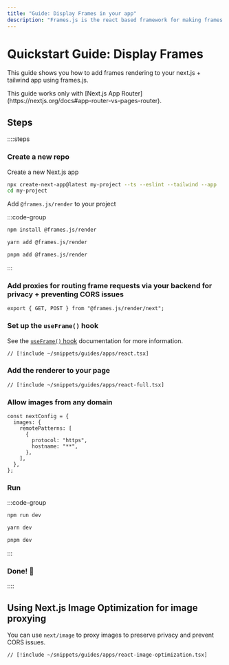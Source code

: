 ```yaml
---
title: "Guide: Display Frames in your app"
description: "Frames.js is the react based framework for making frames. Debugger included."
---
```



# Quickstart Guide: Display Frames

This guide shows you how to add frames rendering to your next.js + tailwind app using frames.js.

<Callout type="warning">
  This guide works only with [Next.js App
  Router](https://nextjs.org/docs#app-router-vs-pages-router).
</Callout>

## Steps

::::steps

### Create a new repo

Create a new Next.js app

```sh
npx create-next-app@latest my-project --ts --eslint --tailwind --app
cd my-project
```

Add `@frames.js/render` to your project

:::code-group

```bash [npm]
npm install @frames.js/render
```

```bash [yarn]
yarn add @frames.js/render
```

```bash [pnpm]
pnpm add @frames.js/render
```

:::

### Add proxies for routing frame requests via your backend for privacy + preventing CORS issues

```tsx [./app/frames/route.tsx]
export { GET, POST } from "@frames.js/render/next";
```

### Set up the `useFrame()` hook

See the [`useFrame()` hook](/reference/render/use-frame) documentation for more information.

```tsx
// [!include ~/snippets/guides/apps/react.tsx]
```

### Add the renderer to your page

```tsx
// [!include ~/snippets/guides/apps/react-full.tsx]
```

### Allow images from any domain

```tsx [next.config.js]
const nextConfig = {
  images: {
    remotePatterns: [
      {
        protocol: "https",
        hostname: "**",
      },
    ],
  },
};
```

### Run

:::code-group

```bash [npm]
npm run dev
```

```bash [yarn]
yarn dev
```

```bash [pnpm]
pnpm dev
```

:::

### Done! 🎉

::::

## Using Next.js Image Optimization for image proxying

You can use `next/image` to proxy images to preserve privacy and prevent CORS issues.

```tsx
// [!include ~/snippets/guides/apps/react-image-optimization.tsx]
```

